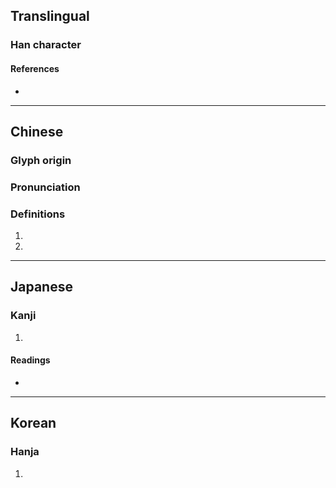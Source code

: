 {{character info}}
==Translingual==

===Han character===
{{Han char|rn=94|rad=犬|as=09|sn=12|four=47220|canj=KHJRB|ids=⿰犭胡}}

====References====
* {{Han ref|kx=0714.060|dkj=20513|dj=1126.060|hdz=21356.090|uh=7322|ud=29474|bh=DA70|bd=55920}}

----

==Chinese==
{{zh-forms|alt=胡-second round simplified}}

===Glyph origin===
{{Han etym}}

===Pronunciation===
{{zh-pron
|m=hú
|m-s=
|c=wu4
|c-t=
|g=
|h=pfs=
|j=
|md=
|mn=
|mn-t=
|w=
|x=
|mc=y
|oc=y
|cat=n
}}

===Definitions===
{{zh-hanzi}}

# {{zh-used in|猢猻}}
# {{zh-used in|獑猢}}

----

==Japanese==

===Kanji===
{{ja-kanji|grade=|rs=犬09}}

# {{rfdef|ja|sort=犬09}}

====Readings====
* {{ja-readings|on=[[こ]] (ko), [[ご]] (go)|kun=|nanori=}}

----

==Korean==

===Hanja===
{{ko-hanja|hangeul=호|eumhun=|rv=ho|mr=ho|y=ho}}

# {{rfdef|ko|sort=犬09}}